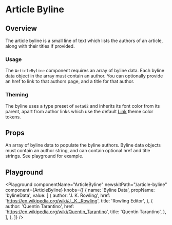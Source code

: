 


# Article Byline

## Overview

The article byline is a small line of text which lists the authors of an article, along with their titles if provided.

### Usage

The `ArticleByline` component requires an array of byline data. Each byline data object in the array must contain an author. You can optionally provide an href to link to that authors page, and a title for that author.

### Theming

The byline uses a type preset of `meta02` and inherits its font color from its parent, apart from author links which use the default [Link](/components/link) theme color tokens.

## Props

<LegacyBlock marginTop="sizing040">
  <Prop name="bylineData" type="array" required>
    An array of byline data to populate the byline authors. Byline data objects
    must contain an author string, and can contain optional href and title
    strings. See playground for example.
  </Prop>
</LegacyBlock>

## Playground

<Playground
  componentName="ArticleByline"
  newskitPath="/article-byline"
  component={ArticleByline}
  knobs={[
    {
      name: 'Byline Data',
      propName: 'bylineData',
      value: [
        {
          author: 'J. K. Rowling',
          href: 'https://en.wikipedia.org/wiki/J._K._Rowling',
          title: 'Rowling Editor',
        },
        {
          author: 'Quentin Tarantino',
          href: 'https://en.wikipedia.org/wiki/Quentin_Tarantino',
          title: 'Quentin Tarantino',
        },
      ],
    },
  ]}
/>
